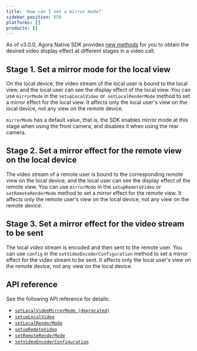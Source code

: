 ```yaml
---
title: 'How can I set a mirror mode?'
sidebar_position: 658
platforms: []
products: []
---
```


As of v3.0.0, Agora Native SDK provides [new methods](#api) for you to obtain the desired video display effect at different stages in a video call.

## Stage 1. Set a mirror mode for the local view
On the local device, the video stream of the local user is bound to the local view, and the local user can see the display effect of the local view. You can use `mirrorMode` in the `setupLocalVideo` or` setLocalRenderMode` method to set a mirror effect for the local view. It affects only the local user's view on the local device, not any view on the remote device.
<div class = "alert note"> <code>mirrorMode</code> has a default value, that is, the SDK enables mirror mode at this stage when using the front camera, and disables it when using the rear camera. </div>

## Stage 2. Set a mirror effect for the remote view on the local device
The video stream of a remote user is bound to the corresponding remote view on the local device, and the local user can see the display effect of the remote view. You can use `mirrorMode` in the `setupRemoteVideo` or `setRemoteRenderMode` method to set a mirror effect for the remote view. It affects only the remote user's view on the local device, not any view on the remote device.

## Stage 3. Set a mirror effect for the video stream to be sent
The local video stream is encoded and then sent to the remote user. You can use `config` in the `setVideoEncoderConfiguration` method to set a mirror effect for the video stream to be sent. It affects only the local user's view on the remote device, not any view on the local device.

<a name="api"></a>
## API reference
See the following API reference for details:
* [`setLocalVideoMirrorMode (deprecated)`](https://docs.agora.io/en/Interactive%20Broadcast/API%20Reference/cpp/classagora_1_1rtc_1_1_i_rtc_engine.html#a67f08a1ee32d9443a04bb9b293156bde)
* [`setupLocalVideo`](https://docs.agora.io/en/Interactive%20Broadcast/API%20Reference/cpp/classagora_1_1rtc_1_1_i_rtc_engine.html#a744003a9c0230684e985e42d14361f28)
* [`setLocalRenderMode`](https://docs.agora.io/en/Interactive%20Broadcast/API%20Reference/cpp/classagora_1_1rtc_1_1_i_rtc_engine.html#ac433e6e88da91f87c107012cbaf8bb5c)
* [`setupRemoteVideo`](https://docs.agora.io/en/Interactive%20Broadcast/API%20Reference/cpp/classagora_1_1rtc_1_1_i_rtc_engine.html#ac166814787b0a1d8da5f5c632dd7cdcf)
* [`setRemoteRenderMode`](https://docs.agora.io/en/Interactive%20Broadcast/API%20Reference/cpp/classagora_1_1rtc_1_1_i_rtc_engine.html#aaaf8535dcab7ab0d12bdc351b88d09c2)
* [`setVideoEncoderConfiguration`](https://docs.agora.io/en/Interactive%20Broadcast/API%20Reference/cpp/classagora_1_1rtc_1_1_i_rtc_engine.html#a9bcbdcee0b5c52f96b32baec1922cf2e)